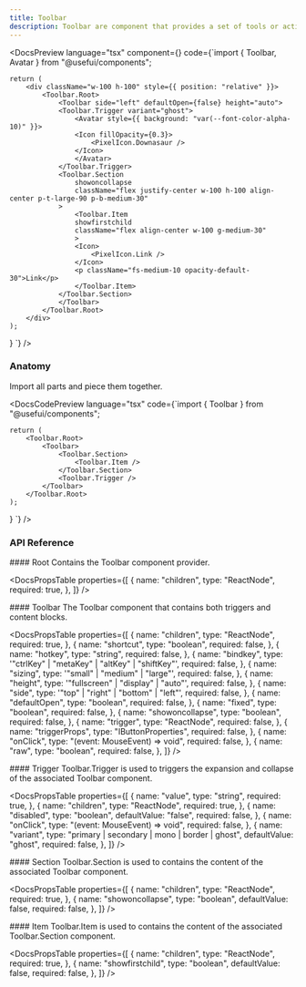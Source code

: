 ```yaml
---
title: Toolbar
description: Toolbar are component that provides a set of tools or actions for the user.
---
```


<DocsSection>

<DocsPreview
  language="tsx"
  component={<ToolbarTemplate />}
  code={`import { Toolbar, Avatar } from "@usefui/components";

    return (
        <div className="w-100 h-100" style={{ position: "relative" }}>
            <Toolbar.Root>
                <Toolbar side="left" defaultOpen={false} height="auto">
                <Toolbar.Trigger variant="ghost">
                    <Avatar style={{ background: "var(--font-color-alpha-10)" }}>
                    <Icon fillOpacity={0.3}>
                        <PixelIcon.Downasaur />
                    </Icon>
                    </Avatar>
                </Toolbar.Trigger>
                <Toolbar.Section
                    showoncollapse
                    className="flex justify-center w-100 h-100 align-center p-t-large-90 p-b-medium-30"
                >
                    <Toolbar.Item
                    showfirstchild
                    className="flex align-center w-100 g-medium-30"
                    >
                    <Icon>
                        <PixelIcon.Link />
                    </Icon>
                    <p className="fs-medium-10 opacity-default-30">Link</p>
                    </Toolbar.Item>
                </Toolbar.Section>
                </Toolbar>
            </Toolbar.Root>
        </div>
    );

}
`}
/>

</DocsSection>

<DocsSection>

### Anatomy

<DocsTextBlock className="m-b-medium-60">
  Import all parts and piece them together.
</DocsTextBlock>

<DocsCodePreview
  language="tsx"
  code={`import { Toolbar } from "@usefui/components";

    return (
        <Toolbar.Root>
            <Toolbar>
                <Toolbar.Section>
                    <Toolbar.Item />
                </Toolbar.Section>
                <Toolbar.Trigger />
            </Toolbar>
        </Toolbar.Root>
    );

}
`} />

</DocsSection>

### API Reference

<DocsSection className="m-y-large-10">
#### Root

<DocsTextBlock className="m-b-medium-60">
  Contains the Toolbar component provider.
</DocsTextBlock>

<DocsPropsTable
  properties={[
    {
      name: "children",
      type: "ReactNode",
      required: true,
    },
  ]}
/>
</DocsSection>

<DocsSection className="m-y-large-10">
#### Toolbar

<DocsTextBlock className="m-b-medium-60">
  The Toolbar component that contains both triggers and content blocks.
</DocsTextBlock>

<DocsPropsTable
  properties={[
 {
      name: "children",
      type: "ReactNode",
      required: true,
    },
    {
      name: "shortcut",
      type: "boolean",
      required: false,
    },
    {
      name: "hotkey",
      type: "string",
      required: false,
    },
    {
      name: "bindkey",
      type: '"ctrlKey" | "metaKey" | "altKey" | "shiftKey"',
      required: false,
    },
    {
      name: "sizing",
      type: '"small" | "medium" | "large"',
      required: false,
    },
    {
      name: "height",
      type: '"fullscreen" | "display" | "auto"',
      required: false,
    },
    {
      name: "side",
      type: '"top" | "right" | "bottom" | "left"',
      required: false,
    },
    {
      name: "defaultOpen",
      type: "boolean",
      required: false,
    },
    {
      name: "fixed",
      type: "boolean",
      required: false,
    },
    {
      name: "showoncollapse",
      type: "boolean",
      required: false,
    },
    {
      name: "trigger",
      type: "ReactNode",
      required: false,
    },
    {
      name: "triggerProps",
      type: "IButtonProperties",
      required: false,
    },
    {
      name: "onClick",
      type: "(event: MouseEvent<HTMLButtonElement>) => void",
      required: false,
    },
    {
      name: "raw",
      type: "boolean",
      required: false,
    },
  ]}
/>
</DocsSection>

<DocsSection className="m-y-large-10">
#### Trigger

<DocsTextBlock className="m-b-medium-60">
  Toolbar.Trigger is used to triggers the expansion and collapse of the
  associated Toolbar component.
</DocsTextBlock>

<DocsPropsTable
  properties={[
    {
      name: "value",
      type: "string",
      required: true,
    },
    {
      name: "children",
      type: "ReactNode",
      required: true,
    },
    {
      name: "disabled",
      type: "boolean",
      defaultValue: "false",
      required: false,
    },
    {
      name: "onClick",
      type: "(event: MouseEvent<HTMLButtonElement>) => void",
      required: false,
    },
    {
      name: "variant",
      type: "primary | secondary | mono | border | ghost",
      defaultValue: "ghost",
      required: false,
    },
  ]}
/>
</DocsSection>

<DocsSection className="m-y-large-10">
#### Section

<DocsTextBlock className="m-b-medium-60">
  Toolbar.Section is used to contains the content of the associated Toolbar
  component.
</DocsTextBlock>

<DocsPropsTable
  properties={[
    {
      name: "children",
      type: "ReactNode",
      required: true,
    },
    {
      name: "showoncollapse",
      type: "boolean",
      defaultValue: false,
      required: false,
    },
  ]}
/>
</DocsSection>

<DocsSection className="m-y-large-10">
#### Item

<DocsTextBlock className="m-b-medium-60">
  Toolbar.Item is used to contains the content of the associated Toolbar.Section
  component.
</DocsTextBlock>

<DocsPropsTable
  properties={[
    {
      name: "children",
      type: "ReactNode",
      required: true,
    },
    {
      name: "showfirstchild",
      type: "boolean",
      defaultValue: false,
      required: false,
    },
  ]}
/>
</DocsSection>

<DocsFooter prev="/docs/components/toggle" next="/docs/components/tooltip" />
